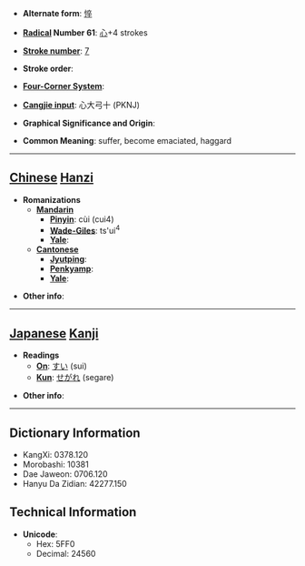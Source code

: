 * '''Alternate form''': [[悴]]

* '''[[Wiktionary:Chinese radical index| Radical]] Number 61''': [[Wiktionary:Chinese radical index 心|心]]+4 strokes

* '''[[Wiktionary:Chinese total strokes index|Stroke number]]''': [[Wiktionary:Chinese total strokes index 7|7]]

* '''Stroke order''': 

* '''[[Wiktionary:Chinese four corner index|Four-Corner System]]''': 

* '''[[Wiktionary:Chinese Cangjie index|Cangjie input]]''': 心大弓十 (PKNJ)

* '''Graphical Significance and Origin''': 

* '''Common Meaning''': suffer, become emaciated, haggard

----

== [[Chinese]] [[Hanzi]] ==

* '''Romanizations'''
** '''[[Mandarin]]'''
*** '''[[Pinyin]]''': cùi (cui4)
*** '''[[Wade-Giles]]''': ts'ui<sup>4</sup>
*** '''[[Yale]]''': 
** '''[[Cantonese]]'''
*** '''[[Jyutping]]''':
*** '''[[Penkyamp]]''': 
*** '''[[Yale]]''': 

* '''Other info''': 

----

== [[Japanese]] [[Kanji]] ==

* '''Readings'''
** '''[[On]]''': [[すい]] (sui)
** '''[[Kun]]''': [[せがれ]] (segare)

* '''Other info''':  

----

== Dictionary Information ==

* KangXi: 0378.120
* Morobashi: 10381
* Dae Jaweon: 0706.120
* Hanyu Da Zidian: 42277.150

== Technical Information ==

* '''Unicode''':
** Hex: 5FF0
** Decimal: 24560